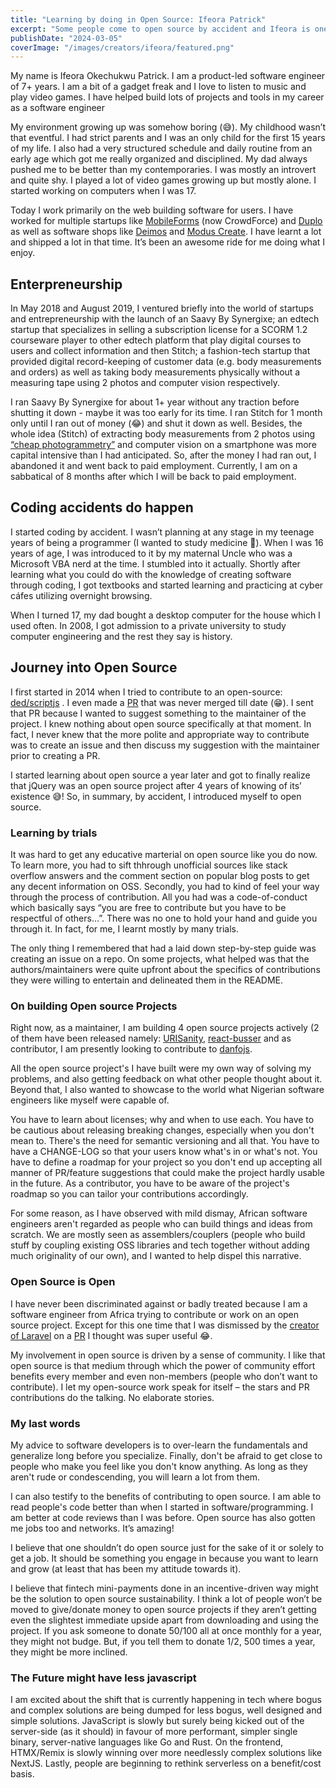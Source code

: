 ```yaml
---
title: "Learning by doing in Open Source: Ifeora Patrick"
excerpt: "Some people come to open source by accident and Ifeora is one. He shares his story of how he came into open source"
publishDate: "2024-03-05"
coverImage: "/images/creators/ifeora/featured.png"
---
```


My name is Ifeora Okechukwu Patrick. I am a product-led software engineer of 7+ years. I am a bit of a gadget freak and I love to listen to music and play video games. I have helped build lots of projects and tools in my career as a software engineer

My environment growing up was somehow boring (😅). My childhood wasn’t that eventful. I had strict parents and I was an only child for the first 15 years of my life. I also had a very structured schedule and daily routine from an early age which got me really organized and disciplined. My dad always pushed me to be better than my contemporaries. I was mostly an introvert and quite shy. I played a lot of video games growing up but mostly alone. I started working on computers when I was 17.

Today I work primarily on the web building software for users. I have worked for multiple startups like [MobileForms](https://www.mobileforms.crowdforce.io/) (now CrowdForce) and [Duplo](https://www.tryduplo.com/) as well as software shops like [Deimos](https://deimos.io/) and [Modus Create](https://moduscreate.com/). I have learnt a lot and shipped a lot in that time. It’s been an awesome ride for me doing what I enjoy.

## Enterpreneurship
In May 2018 and August 2019, I ventured briefly into the world of startups and entrepreneurship with the launch of an Saavy By Synergixe; an edtech startup that specializes in selling a subscription license for a SCORM 1.2 courseware player to other edtech platform that play digital courses to users and collect information and then Stitch; a fashion-tech startup that provided digital record-keeping of customer data (e.g. body measurements and orders) as well as taking body measurements physically without a measuring tape using 2 photos and computer vision respectively.

I ran Saavy By Synergixe for about 1+ year without any traction before shutting it down - maybe it was too early for its time. I ran Stitch for 1 month only until I ran out of money (😂) and shut it down as well. Besides, the whole idea (Stitch) of extracting body measurements from 2 photos using [“cheap photogrammetry”](https://www.reddit.com/r/photogrammetry/comments/xa1dqq/good_phones_for_photogrammetry/) and computer vision on a smartphone was more capital intensive than I had anticipated. So, after the money I had ran out, I abandoned it and went back to paid employment. Currently, I am on a sabbatical of 8 months after which I will be back to paid employment.


## Coding accidents do happen

I started coding by accident. I wasn’t planning at any stage in my teenage years of being a programmer (I wanted to study medicine 🙂). When I was 16 years of age, I was introduced to it by my maternal Uncle who was a Microsoft VBA nerd at the time. I stumbled into it actually. Shortly after learning what you could do with the knowledge of creating software through coding, I got textbooks and started learning and practicing at cyber cáfes utilizing overnight browsing. 

When I turned 17, my dad bought a desktop computer for the house which I used often. In 2008, I got admission to a private university to study computer engineering and the rest they say is history.


## Journey into Open Source

I first started in 2014 when I tried to contribute to an open-source: [ded/scriptjs](https://github.com/ded/script.js) . I even made a [PR](https://github.com/ded/script.js/pull/77) that was never merged till date (😁). I sent that PR because I wanted to suggest something to the maintainer of the project. I knew nothing about open source specifically at that moment. In fact, I never knew that the more polite and appropriate way to contribute was to create an issue and then discuss my suggestion with the maintainer prior to creating a PR.

I started learning about open source a year later and got to finally realize that jQuery was an open source project after 4 years of knowing of its’ existence 😅! So, in summary, by accident, I introduced myself to open source.


### Learning by trials

It was hard to get any educative marterial on open source like you do now. To learn more, you had to sift thhrough unofficial sources like stack overflow answers and the comment section on popular blog posts to get any decent information on OSS. Secondly, you had to kind of feel your way through the process of contribution. All you had was a code-of-conduct which basically says “you are free to contribute but you have to be respectful of others…”. There was no one to hold your hand and guide you through it. In fact, for me, I learnt mostly by many trials. 

The only thing I remembered that had a laid down step-by-step guide was creating an issue on a repo. On some projects, what helped was that the authors/maintainers were quite upfront about the specifics of contributions they were willing to entertain and delineated them in the README.

### On building Open source Projects

Right now, as a maintainer, I am building 4 open source projects actively (2 of them have been released namely: [URISanity](https://github.com/codesplinta/URISanity), [react-busser](https://github.com/codesplinta/busser) and as contributor, I am presently looking to contribute to [danfojs](https://github.com/javascriptdata/danfojs).

All the open source project's I have built were my own way of solving my problems, and also getting feedback on what other people thought about it. Beyond that, I also wanted to showcase to the world what Nigerian software engineers like myself were capable of.

You have to learn about licenses; why and when to use each. You have to be cautious about releasing breaking changes, especially when you don't mean to. There's the need for semantic versioning and all that. You have to have a CHANGE-LOG so that your users know what's in or what's not. You have to define a roadmap for your project so you don't end up accepting all manner of PR/feature suggestions that could make the project hardly usable in the future. As a contributor, you have to be aware of the project's roadmap so you can tailor your contributions accordingly.

For some reason, as I have observed with mild dismay, African software engineers aren't regarded as people who can build things and ideas from scratch. We are mostly seen as assemblers/couplers (people who build stuff by coupling existing OSS libraries and tech together without adding much originality of our own), and I wanted to help dispel this narrative.


### Open Source is Open

I have never been discriminated against or badly treated because I am a software engineer from Africa trying to contribute or work on an open source project. Except for this one time that I was dismissed by the [creator of Laravel](https://github.com/taylorotwell) on a [PR](https://github.com/laravel/framework/pull/25048#issuecomment-409758066) I thought was super useful 😂.

My involvement in open source is driven by a sense of community. I like that open source is that medium through which the power of community effort benefits every member and even non-members (people who don’t want to contribute). I let my open-source work speak for itself – the stars and PR contributions do the talking. No elaborate stories.

### My last words


My advice to software developers is to over-learn the fundamentals and generalize long before you specialize. Finally, don't be afraid to get close to people who make you feel like you don't know anything. As long as they aren't rude or condescending, you will learn a lot from them.

I can also testify to the benefits of contributing to open source. I am able to read people's code better than when I started in software/programming. I am better at code reviews than I was before. Open source has also gotten me jobs too and networks. It’s amazing!

I believe that one shouldn’t do open source just for the sake of it or solely to get a job. It should be something you engage in because you want to learn and grow (at least that has been my attitude towards it).

I believe that fintech mini-payments done in an incentive-driven way might be the solution to open source sustainability. I think a lot of people won’t be moved to give/donate money to open source projects if they aren’t getting even the slightest immediate upside apart from downloading and using the project. If you ask someone to donate $50/$100 all at once monthly for a year, they might not budge. But, if you tell them to donate $1/$2, 500 times a year, they might be more inclined.

### The Future might have less javascript

I am excited about the shift that is currently happening in tech where bogus and complex solutions are being dumped for less bogus, well designed and simple solutions. JavaScript is slowly but surely being kicked out of the server-side (as it should) in favour of more performant, simpler single binary, server-native languages like Go and Rust. On the frontend, HTMX/Remix is slowly winning over more needlessly complex solutions like NextJS. Lastly, people are beginning to rethink serverless on a benefit/cost basis.
